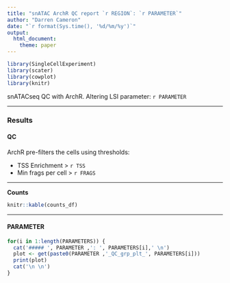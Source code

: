 ```yaml
---
title: "snATAC ArchR QC report `r REGION`: `r PARAMETER`"
author: "Darren Cameron"
date: "`r format(Sys.time(), '%d/%m/%y')`"
output:
  html_document:
    theme: paper
---
```


```r
library(SingleCellExperiment)
library(scater)
library(cowplot)
library(knitr)
```

snATACseq QC with ArchR. Altering LSI parameter: `r PARAMETER`

*** 

### Results {.tabset}

#### QC

ArchR pre-filters the cells using thresholds:

  + TSS Enrichment > `r TSS`
  + Min frags per cell > `r FRAGS`

***

**Counts**

```R
knitr::kable(counts_df)
```

***

#### PARAMETER {.tabset}

```r
for(i in 1:length(PARAMETERS)) {
  cat('##### ', PARAMETER ,': ', PARAMETERS[i],' \n')
  plot <- get(paste0(PARAMETER ,'_QC_grp_plt_', PARAMETERS[i]))
  print(plot)
  cat('\n \n')
}

```

